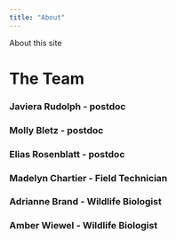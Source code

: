 ```yaml
---
title: "About"
---
```


About this site


# The Team



### Javiera Rudolph - postdoc

### Molly Bletz - postdoc

### Elias Rosenblatt - postdoc

### Madelyn Chartier - Field Technician

### Adrianne Brand - Wildlife Biologist

### Amber Wiewel - Wildlife Biologist
